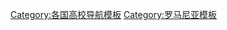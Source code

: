 {{Navbox
|name    = 罗马尼亚大学
|state   = autocollapse
|title   = [[罗马尼亚大学列表|罗马尼亚大学]]
|listclass = hlist

|group1  = 布加勒斯特-伊尔夫
|list1   =
* [[布加勒斯特大学‎]]
* [[布加勒斯特理工大学]]
* [[Bucharest Academy of Economic Studies|University of Economic Studies]]
* [[Carol I National Defence University]]
* [[Carol Davila University of Medicine and Pharmacy|Carol Davila University]]
* [[National University of Music Bucharest|Music University]]
* [[University of Agronomical Sciences and Veterinary Medicine]]
* [[Technical University of Civil Engineering of Bucharest|Technical University of Civil Engineering]]
* [[Ion Mincu University of Architecture and Urbanism|Ion Mincu University]]
* [[Universitatea de Jurnalism şi Ştiintele Comunicării din Bucureşti|University of Journalism and Communication Science]]
* [[Titu Maiorescu University]]
* [[布加勒斯特国家艺术大学]]
* [[Caragiale Academy of Theatrical Arts and Cinematography]]
* [[National Academy of Physical Education and Sport|Academy for Physical Education and Sports]]
* [[Academia de Înalte Studii Militare din Bucureşti|Academy of Higher Military Studies]]
* [[Technical Military Academy of Bucharest|Military Technical Academy]]
* [[Academia de Poliţie Alexandru Ioan Cuza din Bucureşti|Police Academy]]
* [[Academy of Medical Sciences of Bucharest|Academy of Medical Sciences]]
* [[Academia de Studii Agricole şi Forestiere din Bucureşti|Academy for Agricultural and Forest Sciences]]
* [[Institutul de Informaţii Militare Otopeni Bucureşti|Otopeni Military Institute]]
* [[Institutul de Medicină Militară din Bucureşti|Institute of Military Medicine]]
* [[National School of Administration and Political Science of Bucharest|SNSPA]]
* [[Dimitrie Cantemir Christian University]]
* [[Spiru Haret University]]

| group2 = 中部
| list2  = 
  {{Navbox subgroup
   |groupwidth=10em
   |group1  = [[阿尔巴尤利亚]]
   |list1   =
* [[1 Decembrie 1918 University, Alba Iulia|1 December 1918 University]]
   |group2  = [[布拉索夫]]
   |list2   =
* [[Transilvania University of Brașov|Transilvania University]]
   |group3  = [[米耶尔库雷亚丘克]]
   |list3   =
* [[Sapientia University|Sapientia Hungarian University of Transylvania]]
   |group4 = [[锡比乌]]
   |list4  =
* [[Lucian Blaga University of Sibiu|Lucian Blaga University]]
* [[Nicolae Bălcescu Land Forces Academy]]
   |group5 = [[特尔古穆列什]]
   |list5  =
* [[University of Medicine and Pharmacy of Târgu Mureș|University of Medicine and Pharmacy]]
* [[Petru Maior University of Târgu Mureș|Petru Maior University]]
* [[University of Arts of Târgu Mureș|University of Arts]]
* [[Dimitrie Cantemir University]]
* [[Sapientia University|Sapientia Hungarian University of Transylvania]]
  }}

| group3 = 东北
| list3  = 
  {{Navbox subgroup
   |groupwidth=10em 
   |group1  = [[巴克乌]]
   |list1   =
* [[University of Bacău]]
* [[George Bacovia University of Bacău|George Bacovia University]]
   |group2  = [[雅西]]
   |list2   =
* [[亞歷山德魯伊萬庫扎大學]]
* [[Gheorghe Asachi Technical University of Iași|Gheorghe Asachi Technical University]]
* [[Grigore T. Popa University of Medicine and Pharmacy]]
* [[George Enescu University of Arts of Iași|George Enescu University of Arts]]
* [[Ion Ionescu de la Brad University of Agricultural Sciences and Veterinary Medicine of Iași|University of Agricultural Sciences and Veterinary Medicine]]
* [[Mihail Kogălniceanu University of Iași|Mihail Kogălniceanu University]]
* [[Petre Andrei University of Iași|Petre Andrei University]]
* [[Apollonia University]]
* [[Roman Catholic Theological Institute of Iași|Roman Catholic Theological Institute]]
* [[Iași Institute of European Studies|Ştefan Lupaşcu Institute of European Studies]]
   |group3 = [[苏恰瓦]]
   |list3  =
* [[Ștefan cel Mare University of Suceava|Ștefan cel Mare University]]
  }}

| group4 = 西北
| list4  = 
  {{Navbox subgroup
   |groupwidth=10em
   |group1  = [[巴亚马雷]]
   |list1   =
* [[Northern University, Romania|North University Centre]]
   |group2  = [[克卢日-纳波卡]]
   |list2   =
* [[巴比什-博雅依大学]]
* [[Technical University of Cluj-Napoca|Technical University]]
* [[Iuliu Haţieganu University of Medicine and Pharmacy]]
* [[University of Agricultural Sciences and Veterinary Medicine of Cluj-Napoca|University of Agricultural Sciences and Veterinary Medicine]]
* [[Art and Design University of Cluj-Napoca|Art and Design University]]
* [[Gheorghe Dima Music Academy]]
* [[Sapientia University|Sapientia Hungarian University of Transylvania]]
* [[Greek-Catholic Theological Institute of Cluj-Gherla|Greek-Catholic Theological Institute]]
* [[Protestant Theological Institute of Cluj|Protestant Theological Institute]]
* [[Avram Iancu University]]
* [[Bogdan Vodă University]]
   |group3  = [[奥拉迪亚]]
   |list3   =
* [[University of Oradea]]
* [[Agora University]]
   |group4 = [[萨图马雷]]
   |list4  =
* [[Commercial Academy of Satu Mare|Commercial Academy]]
  }}

| group5 = 南部
| list5  = 
  {{Navbox subgroup
   |groupwidth=10em
   |group1 = [[皮特什蒂]]
   |list1  =
* [[University of Pitești]]
* [[Constantin Brâncoveanu University]]
   |group2 = [[普洛耶什蒂]]
   |list2  =
* [[Oil & Gas University of Ploieşti|Oil & Gas University]]
   |group3 = [[特尔戈维什泰]]
   |list3  =
* [[Valahia University of Târgovişte|Valahia University]]
  }}

| group6 = 东南
| list6  = 
  {{Navbox subgroup
   |groupwidth=10em
   |group1  = [[康斯坦察]]
   |list1   =
* [[Mircea cel Bătrân Naval Academy]]
* [[Ovidius University]]
* [[Constanţa Maritime University|Maritime University]]
   |group2  = [[加拉茨]]
   |list2   =
* [[University of Galați]]
* [[Danubius University]]
  }}

| group7 = 西南
| list7  = 
  {{Navbox subgroup
   |groupwidth=10em
   |group1  = [[克拉约瓦]]
   |list1   =
* [[克拉约瓦大学]]
* [[University of Medicine and Pharmacy of Craiova|University of Medicine and Pharmacy]]
   |group2 = [[特尔古日乌]]
   |list2  =
* [[Constantin Brâncuși University]]
  }}

| group8 = 西部
| list8  = 
  {{Navbox subgroup
   |groupwidth=10em
   |group1  = [[阿拉德]]
   |list1   =
* [[Aurel Vlaicu University of Arad|Aurel Vlaicu University]]
* [[Vasile Goldiș Western University of Arad|Vasile Goldiș Western University]]
   |group2  = [[彼得罗沙尼]]
   |list2   =
* [[University of Petroșani]]
   |group3 = [[雷希察]]
   |list3  =
* [[Eftimie Murgu University of Reşiţa|Eftimie Murgu University]]
   |group4 = [[蒂米什瓦拉]]
   |list4  =
* [[Politehnica University of Timișoara|Politehnica University]]
* [[West University of Timișoara|West University]]
* [[Victor Babeș University of Medicine and Pharmacy, Timișoara|Victor Babeş University of Medicine and Pharmacy]]
* [[Banat University of Agricultural Sciences and Veterinary Medicine]]
  }}
}}<noinclude>
[[Category:各国高校导航模板]]
[[Category:罗马尼亚模板]]
</noinclude>